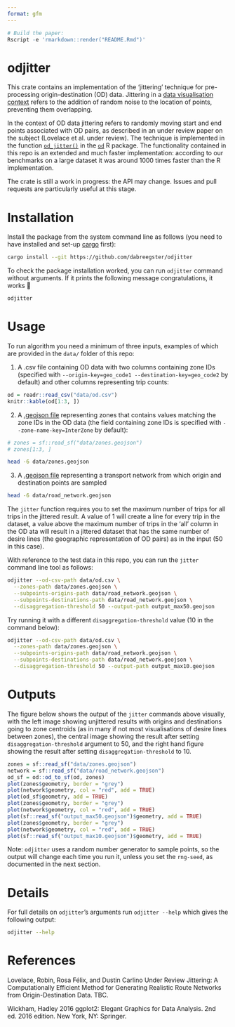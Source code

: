 ```yaml
---
format: gfm
---
```


<!-- Note: do not edit the README.md file directly. -->
<!-- Edit README.qmd and rebuild with the following command (install quarto first) -->

<!-- quarto render README.qmd -->

```r
# Build the paper:
Rscript -e 'rmarkdown::render("README.Rmd")'
```

# odjitter

This crate contains an implementation of the 'jittering' technique for pre-processing origin-destination (OD) data.
Jittering in a [data visualisation context](https://ggplot2-book.org/layers.html?q=noise#position) refers to the addition of random noise to the location of points, preventing them overlapping.

In the context of OD data jittering refers to randomly moving start and end points associated with OD pairs, as described in an under review paper on the subject (Lovelace et al. under review).
The technique is implemented in the function [`od_jitter()`](https://itsleeds.github.io/od/reference/od_jitter.html) in the [`od`](https://itsleeds.github.io/od/index.html) R package.
The functionality contained in this repo is an extended and much faster implementation: according to our benchmarks on a large dataset it was around 1000 times faster than the R implementation.

The crate is still a work in progress: the API may change.
Issues and pull requests are particularly useful at this stage.

# Installation

Install the package from the system command line as follows (you need to have installed and set-up [cargo](https://doc.rust-lang.org/cargo/getting-started/installation.html) first):

```bash
cargo install --git https://github.com/dabreegster/odjitter
```

To check the package installation worked, you can run `odjitter` command without arguments.
If it prints the following message congratulations, it works 🎉

```r
odjitter
```

# Usage

To run algorithm you need a minimum of three inputs, examples of which are provided in the `data/` folder of this repo:

1. A .csv file containing OD data with two columns containing zone IDs (specified with  `--origin-key=geo_code1 --destination-key=geo_code2` by default) and other columns representing trip counts:
```r
od = readr::read_csv("data/od.csv")
knitr::kable(od[1:3, ])
```
2. A [.geojson file](https://github.com/dabreegster/odjitter/blob/main/data/zones.geojson) representing zones that contains values matching the zone IDs in the OD data (the field containing zone IDs is specified with `--zone-name-key=InterZone` by default):
```r
# zones = sf::read_sf("data/zones.geojson")
# zones[1:3, ]
```
```bash
head -6 data/zones.geojson
```
3. A [.geojson file](https://github.com/dabreegster/odjitter/blob/main/data/road_network.geojson) representing a transport network from which origin and destination points are sampled
```bash
head -6 data/road_network.geojson
```

The `jitter` function requires you to set the maximum number of trips for all trips in the jittered result.
A value of 1 will create a line for every trip in the dataset, a value above the maximum number of trips in the 'all' column in the OD ata will result in a jittered dataset that has the same number of desire lines (the geographic representation of OD pairs) as in the input (50 in this case).

With reference to the test data in this repo, you can run the `jitter` command line tool as follows:

```bash
odjitter --od-csv-path data/od.csv \
  --zones-path data/zones.geojson \
  --subpoints-origins-path data/road_network.geojson \
  --subpoints-destinations-path data/road_network.geojson \
  --disaggregation-threshold 50 --output-path output_max50.geojson
```

Try running it with a different `disaggregation-threshold` value (10 in the command below):

```bash
odjitter --od-csv-path data/od.csv \
  --zones-path data/zones.geojson \
  --subpoints-origins-path data/road_network.geojson \
  --subpoints-destinations-path data/road_network.geojson \
  --disaggregation-threshold 50 --output-path output_max10.geojson
```

# Outputs

The figure below shows the output of the `jitter` commands above visually, with the left image showing unjittered results with origins and destinations going to zone centroids (as in many if not most visualisations of desire lines between zones), the central image showing the result after setting `disaggregation-threshold` argument to 50, and the right hand figure showing the result after setting `disaggregation-threshold` to 10.

```r
zones = sf::read_sf("data/zones.geojson")
network = sf::read_sf("data/road_network.geojson")
od_sf = od::od_to_sf(od, zones)
plot(zones$geometry, border = "grey")
plot(network$geometry, col = "red", add = TRUE)
plot(od_sf$geometry, add = TRUE)
plot(zones$geometry, border = "grey")
plot(network$geometry, col = "red", add = TRUE)
plot(sf::read_sf("output_max50.geojson")$geometry, add = TRUE)
plot(zones$geometry, border = "grey")
plot(network$geometry, col = "red", add = TRUE)
plot(sf::read_sf("output_max10.geojson")$geometry, add = TRUE)
```

Note: `odjitter` uses a random number generator to sample points, so the output will change each time you run it, unless you set the `rng-seed`, as documented in the next section.

# Details

For full details on `odjitter`'s arguments run `odjitter --help` which gives the following output:

```bash
odjitter --help
```

# References

Lovelace, Robin, Rosa Félix, and Dustin Carlino Under Review Jittering: A Computationally Efficient Method for Generating Realistic Route Networks from Origin-Destination Data. TBC.

Wickham, Hadley 2016 ggplot2: Elegant Graphics for Data Analysis. 2nd ed. 2016 edition. New York, NY: Springer.
